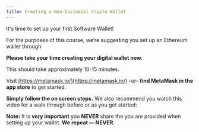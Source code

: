 ```yaml
---
title: Creating a Non-Custodial Crypto Wallet
---
```


It's time to set up your first Software Wallet!

For the purposes of this course, we’re suggesting you set up an Ethereum wallet through <Nutshell glossaryEntry="content/glossary/metamask.mdx" children="MetaMask." />

**Please take your time creating your digital wallet now.**

This should take approximately 10-15 minutes.

Visit [https://metamask.io/](https://metamask.io/) -or- **find MetaMask in the app store** to get started.&#x20;

**Simply follow the on screen steps.** We also recommend you watch this video for a walk through before or as you get started:

<YouTube youTubeId="Af_lQ1zUnoM" />

**Note:** It is **very important** you **NEVER** share the <Nutshell glossaryEntry="content/glossary/seed_phrase.mdx" children="seed phrase" /> you are provided when setting up your wallet. **We repeat — NEVER**.
